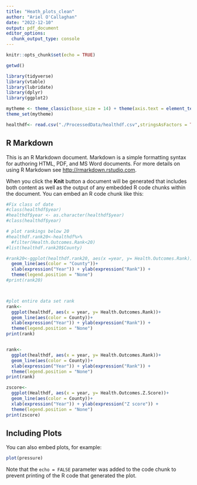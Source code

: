 ```yaml
---
title: "Heath_plots_clean"
author: "Ariel O'Callaghan"
date: "2022-12-10"
output: pdf_document
editor_options: 
  chunk_output_type: console
---
```


```r
knitr::opts_chunk$set(echo = TRUE)

getwd()

library(tidyverse)
library(vtable)
library(lubridate)
library(dplyr)
library(ggplot2)

mytheme <- theme_classic(base_size = 14) + theme(axis.text = element_text(color = "black"), legend.position = "top")
theme_set(mytheme)

healthdf<- read.csv("./ProcessedData/healthdf.csv",stringsAsFactors = TRUE)


```

## R Markdown

This is an R Markdown document. Markdown is a simple formatting syntax for authoring HTML, PDF, and MS Word documents. For more details on using R Markdown see <http://rmarkdown.rstudio.com>.

When you click the **Knit** button a document will be generated that includes both content as well as the output of any embedded R code chunks within the document. You can embed an R code chunk like this:

```r
#Fix class of date
#class(healthdf$year)
#healthdf$year <- as.character(healthdf$year) 
#class(healthdf$year)

# plot rankings below 20 
#healthdf.rank20<-healthdf%>%
  #filter(Health.Outcomes.Rank<20)
#list(healthdf.rank20$County)

#rank20<-ggplot(healthdf.rank20, aes(x =year, y= Health.Outcomes.Rank))+
  geom_line(aes(color = "County"))+
  xlab(expression("Year")) + ylab(expression("Rank")) +
  theme(legend.position = "None")
#print(rank20)



#plot entire data set rank
rank<-
  ggplot(healthdf, aes(x = year, y= Health.Outcomes.Rank))+
  geom_line(aes(color = County))+
  xlab(expression("Year")) + ylab(expression("Rank")) +
  theme(legend.position = "None")
print(rank)


rank<-
  ggplot(healthdf, aes(x = year, y= Health.Outcomes.Rank))+
  geom_line(aes(color = County))+
  xlab(expression("Year")) + ylab(expression("Rank")) +
  theme(legend.position = "None")
print(rank)

zscore<-
  ggplot(Healthdf, aes(x = year, y= Health.Outcomes.Z.Score))+
  geom_line(aes(color = County))+
  xlab(expression("Year")) + ylab(expression("Z score")) +
  theme(legend.position = "None")
print(zscore)

```

## Including Plots

You can also embed plots, for example:

```r
plot(pressure)
```

Note that the `echo = FALSE` parameter was added to the code chunk to prevent printing of the R code that generated the plot.
